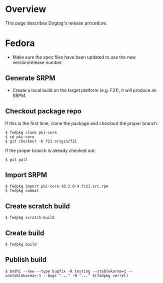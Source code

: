 = Overview =

This page describes Dogtag's release procedure.

= Fedora =

* Make sure the spec files have been updated to use the new version/release number.

== Generate SRPM ==

* Create a local build on the target platform (e.g. F21), it will produce an SRPM.

== Checkout package repo ==

If this is the first time, clone the package and checkout the proper branch:

<pre>
$ fedpkg clone pki-core
$ cd pki-core
$ git checkout -b f21 origin/f21
</pre>

If the proper branch is already checked out:

<pre>
$ git pull
</pre>

== Import SRPM ==

<pre>
$ fedpkg import pki-core-10.2.0-4.fc21.src.rpm
$ fedpkg commit
</pre>

== Create scratch build ==

<pre>
$ fedpkg scratch-build
</pre>

== Create build ==

<pre>
$ fedpkg build
</pre>

== Publish build ==

<pre>
$ bodhi --new --type bugfix -R testing --stablekarma=1 --unstablekarma=-1 --bugs "..." -N "..." $(fedpkg verrel)
</pre>
